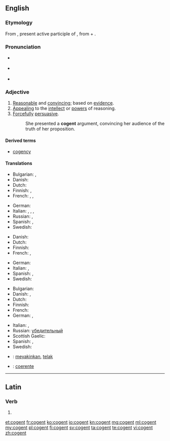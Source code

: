==English==
{{was wotd|2010|May|2}}

===Etymology===
From {{etyl|la|en}} {{term/t|la|cōgēns}}, present active participle of {{term/t|la|cōgō||drive together, compel}}, from {{term/t|la|cō}} + {{term/t|la|agō||drive}}.

===Pronunciation===
* {{a|UK}} {{IPA|/ˈkəʊdʒn̩t/}}
* {{a|US}} {{IPA|/ˈkoʊdʒn̩t/}}
* {{audio|en-us-cogent.ogg|Audio (US)}}

===Adjective===
{{en-adj}}

# [[reasonable|Reasonable]] and [[convincing]]; based on [[evidence]].
# [[appealing|Appealing]] to the [[intellect]] or [[power]]s of reasoning.
# [[forcefully|Forcefully]] [[persuasive]].
#: She presented a '''cogent''' argument, convincing her audience of the truth of her proposition.

{{rfex}}

====Derived terms====
* [[cogency]]

====Translations====
{{trans-top|reasonable and convincing; based on evidence}}
* Bulgarian: {{t+|bg|състоятелен}},  {{t+|bg|достоверен}}
* Danish: {{t|da|overbevisende}}
* Dutch: {{t+|nl|overtuigend}}
* Finnish: {{t+|fi|järkevä}},  {{t|fi|järkiperäinen}}
* French: {{t+|fr|convaincant}},  {{t+|fr|persuasif}},  {{t+|fr|cohérent}}
{{trans-mid}}
* German: {{t+|de|überzeugend}}
* Italian: {{t|it|convincente}},  {{t|it|persuasivo}},  {{t|it|coherente}},  {{t|it|coerente}}
* Russian: {{t+|ru|убедительный}}, {{t+|ru|достоверный}}
* Spanish: {{t|es|convencedor}},  {{t+|es|persuasivo}}
* Swedish: {{t+|sv|övertygande}}
{{trans-bottom}}

{{trans-top|appealing to the intellect or powers of reasoning}}
* Danish: {{t|da|overbevisende}}
* Dutch: {{t+|nl|overtuigend}}
* Finnish: {{t+|fi|järkevä}}
* French: {{t+|fr|intelligible}},  {{t+|fr|logique}}
{{trans-mid}}
* German: {{t+|de|überzeugend}}
* Italian: {{t+|it|intelligibile}},  {{t+|it|logico}}
* Spanish: {{t+|es|inteligible}},  {{t+|es|lógico}}
* Swedish: {{t+|sv|övertygande}}
{{trans-bottom}}

{{trans-top|forcefully persuasive}}
* Bulgarian: {{t+|bg|убедителен}}
* Danish: {{t|da|overbevisende}},  {{t|da|slagkraftig}}
* Dutch: {{t+|nl|overtuigend}}
* Finnish: {{t|fi|vakuuttava}}
* French: {{t+|fr|irréfutable}}
* German: {{t+|de|überzeugend}}, {{t+|de|schlagend}}
{{trans-mid}}
* Italian: {{t+|it|irrefutabile}},  {{t|it|inconfutabile}}
* Russian: [[убедительный]]
* Scottish Gaelic: {{t|gd|làidir}}
* Spanish: {{t+|es|irrefutable}},  {{t+|es|irrebatible}}
* Swedish: {{t+|sv|övertygande}}
{{trans-bottom}}

{{checktrans-top}}
* {{ttbc|id}}: [[yakin|meyakinkan]], [[telak]]
{{trans-mid}}
* {{ttbc|pt}}: [[coerente]]
{{trans-bottom}}

----

==Latin==

===Verb===
{{la-verb-form|cōgent}}

# {{conjugation of|cōgō||3|p|fut|act|ind|lang=la}}

[[et:cogent]]
[[fr:cogent]]
[[ko:cogent]]
[[io:cogent]]
[[kn:cogent]]
[[mg:cogent]]
[[ml:cogent]]
[[my:cogent]]
[[pl:cogent]]
[[fi:cogent]]
[[sv:cogent]]
[[ta:cogent]]
[[te:cogent]]
[[vi:cogent]]
[[zh:cogent]]